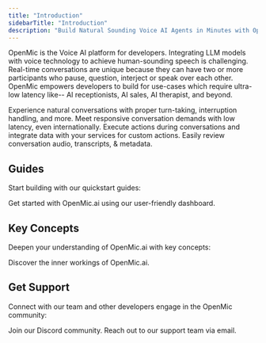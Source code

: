 ```yaml
---
title: "Introduction"
sidebarTitle: "Introduction"
description: "Build Natural Sounding Voice AI Agents in Minutes with Openmic.ai"
---
```




OpenMic is the Voice AI platform for developers.
Integrating LLM models with voice technology to achieve human-sounding speech is challenging. Real-time conversations are unique because they can have two or more participants who pause, question, interject or speak over each other.
OpenMic empowers developers to build for use-cases which require ultra-low latency like-- AI receptionists, AI sales, AI therapist, and beyond.

<CardGroup cols={2}>
  <Card
    title="Engaging Conversations"
    icon="microphone"
    iconType="regular"
    color="#f25130"
  >
    Experience natural conversations with proper turn-taking, interruption handling, and more.
  </Card>
  <Card title="Realtime/Low Latency Demands" icon="timer" iconType="regular" color="#f25130">
    Meet responsive conversation demands with low latency, even internationally.
  </Card>
  <Card title="Function Calling" icon= "atom" iconType="regular"color="#f25130">
    Execute actions during conversations and integrate data with your services for custom actions.
  </Card>
  <Card title="Extracting Conversation Data" icon="book" iconType="regular" color="#f25130">
    Easily review conversation audio, transcripts, & metadata.
  </Card>
</CardGroup>



## Guides

Start building with our quickstart guides:

<CardGroup cols={2}>
  <Card
    title="Dashboard Guide"
    icon="browser"
    iconType="solid"
    color="#54a7ff"
    href="https://openmic.ai"
  >
    Get started with OpenMic.ai using our user-friendly dashboard.
  </Card>
</CardGroup>



## Key Concepts

Deepen your understanding of OpenMic.ai with key concepts:

<CardGroup cols={2}>
  <Card
    title="How OpenMic.ai Works"
    icon="gear"
    iconType="solid"
    href="/learn/platform/how-openmic-works">
    Discover the inner workings of OpenMic.ai.
  </Card>
</CardGroup>





## Get Support

Connect with our team and other developers engage in the OpenMic community:

<CardGroup cols={2}>
  <Card
    title="Join Our Slack"
    icon="slack"
    iconType="solid"
    color="#4A154B"
    href="https://discord.gg/pUFNcf2WmH"
  >
    Join our Discord community.
  </Card>
  <Card
    title="Email"
    icon="envelope"
    iconType="solid"
    color="#"
    href="mailto:support@openmic.ai"
  >
    Reach out to our support team via email.
  </Card>
</CardGroup>
